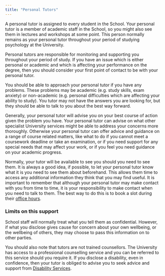 ```yaml
---
title: "Personal Tutors"
---
```


A personal tutor is assigned to every student in the School. Your personal tutor is a member of academic staff in the School, so you might also see them in lectures and workshops at some point. This person normally remains as your personal tutor throughout your period of studying psychology at the University.

Personal tutors are responsible for monitoring and supporting you throughout your period of study. If you have an issue which is either personal or academic and which is affecting your performance on the degree, then you should consider your first point of contact to be with your personal tutor.

You should be able to approach your personal tutor if you have any problems. These problems may be academic (e.g. study skills, exam anxiety) or non-academic (e.g. personal difficulties which are affecting your ability to study). You tutor may not have the answers you are looking for, but they should be able to talk to you about the best way forward.

Generally, your personal tutor will advise you on your best course of action given the problem you have. Your personal tutor can advise on what other specialist University services might be able to address your concerns more thoroughly. Otherwise your personal tutor can offer advice and guidance on a range of course related matters, like what to do if you cannot meet a coursework deadline or take an examination, or if you need support for any special needs that may affect your work, or if you feel you need guidance on your academic progress.

Normally, your tutor will be available to see you should you need to see them. It is always a good idea, if possible, to let your personal tutor know what it is you need to see them about beforehand. This allows them time to access any additional information they think that you may find useful. It is important to remember that although your personal tutor may make contact with you from time to time, it is your responsibility to make contact when you need to talk to them. The best way to do this is to book a slot during their [office hours](https://dle.plymouth.ac.uk/course/view.php?id=66067).

### Limits on this support

School staff will normally treat what you tell them as confidential. However, if what you disclose gives cause for concern about your own wellbeing, or the wellbeing of others, they may choose to pass this information on to other parties.

You should also note that tutors are not trained counsellors. The University has access to a professional counselling service and you can be referred to this service should you require it. If you disclose a disability, even in confidence, then your tutor is obliged to advise you to seek advice and support from [Disability Services](https://www.plymouth.ac.uk/services/impairments-health-conditions-and-disability).
